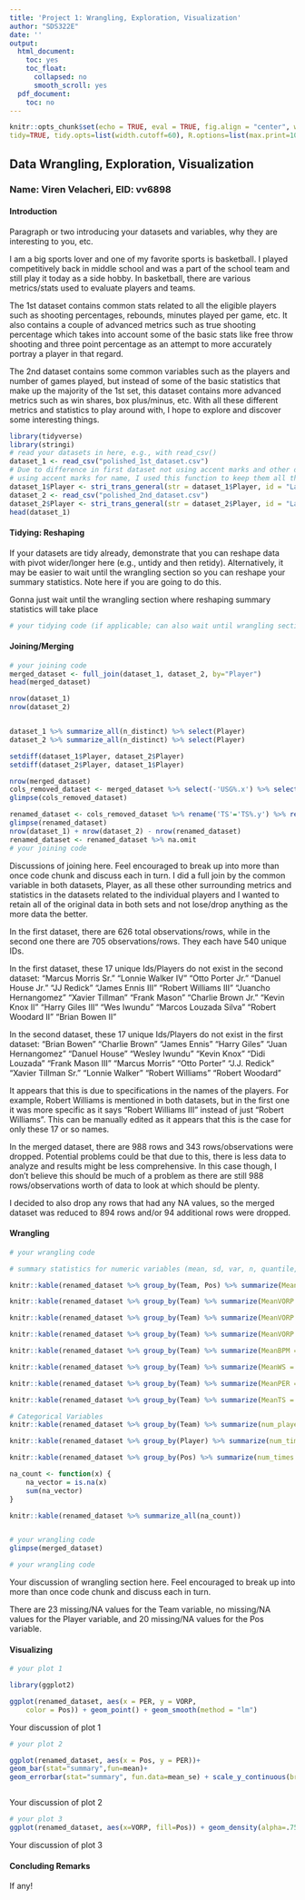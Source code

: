 ```yaml
---
title: 'Project 1: Wrangling, Exploration, Visualization'
author: "SDS322E"
date: ''
output:
  html_document:
    toc: yes
    toc_float:
      collapsed: no
      smooth_scroll: yes
  pdf_document:
    toc: no
---
```


```r
knitr::opts_chunk$set(echo = TRUE, eval = TRUE, fig.align = "center", warning = F, message = F,
tidy=TRUE, tidy.opts=list(width.cutoff=60), R.options=list(max.print=100))
```

## Data Wrangling, Exploration, Visualization

### Name: Viren Velacheri, EID: vv6898

#### Introduction 
Paragraph or two introducing your datasets and variables, why they are interesting to you, etc.

I am a big sports lover and one of my favorite sports is basketball. I played competitively back in middle school and was a part of the school team and still play it today as a side hobby. In basketball, there are various metrics/stats used to evaluate players and teams.

The 1st dataset contains common stats related to all the eligible players such as shooting percentages, rebounds, minutes played per game, etc. It also contains a couple of advanced metrics such as true shooting percentage which takes into account some of the basic stats like free throw shooting and three point percentage as an attempt to more accurately portray a player in that regard.

The 2nd dataset contains some common variables such as the players and number of games played, but instead of some of the basic statistics that make up the majority of the 1st set, this dataset contains more advanced metrics such as win shares, box plus/minus, etc. With all these different metrics and statistics to play around with, I hope to explore and discover some interesting things.


```R
library(tidyverse)
library(stringi)
# read your datasets in here, e.g., with read_csv()
dataset_1 <- read_csv("polished_1st_dataset.csv")
# Due to difference in first dataset not using accent marks and other dataset
# using accent marks for name, I used this function to keep them all the same.
dataset_1$Player <- stri_trans_general(str = dataset_1$Player, id = "Latin-ASCII")
dataset_2 <- read_csv("polished_2nd_dataset.csv")
dataset_2$Player <- stri_trans_general(str = dataset_2$Player, id = "Latin-ASCII")
head(dataset_1)
```

#### Tidying: Reshaping

If your datasets are tidy already, demonstrate that you can reshape data with pivot wider/longer here (e.g., untidy and then retidy). Alternatively, it may be easier to wait until the wrangling section so you can reshape your summary statistics. Note here if you are going to do this.

Gonna just wait until the wrangling section where reshaping summary statistics will take place

```R
# your tidying code (if applicable; can also wait until wrangling section)

```

    
#### Joining/Merging

```R
# your joining code
merged_dataset <- full_join(dataset_1, dataset_2, by="Player")
head(merged_dataset)

nrow(dataset_1)
nrow(dataset_2)


dataset_1 %>% summarize_all(n_distinct) %>% select(Player)
dataset_2 %>% summarize_all(n_distinct) %>% select(Player)

setdiff(dataset_1$Player, dataset_2$Player)
setdiff(dataset_2$Player, dataset_1$Player)

nrow(merged_dataset)
cols_removed_dataset <- merged_dataset %>% select(-'USG%.x') %>% select(-'Games Played.x') %>% select(-'TO%.x') %>% select(-'TS%.x') %>% select(-'TRB%.x') %>% select(-'AST%.x')
glimpse(cols_removed_dataset)

renamed_dataset <- cols_removed_dataset %>% rename('TS'='TS%.y') %>% rename('TRB'='TRB%.y') %>% rename('AST'='AST%.y') %>% rename('TO'='TO%.y') %>% rename('USG'='USG%.y') %>% rename('Games_Played'='Games Played.y')
glimpse(renamed_dataset)
nrow(dataset_1) + nrow(dataset_2) - nrow(renamed_dataset)
renamed_dataset <- renamed_dataset %>% na.omit
# your joining code
```

Discussions of joining here. Feel encouraged to break up into more than once code chunk and discuss each in turn.
I did a full join by the common variable in both datasets, Player, as all these other surrounding metrics and statistics in the datasets related to the individual players and I wanted to retain all of the original data in both sets and not lose/drop anything as the more data the better. 

In the first dataset, there are 626 total observations/rows, while in the second one there are 705 observations/rows. They each have 540 unique IDs.

In the first dataset, these 17 unique Ids/Players do not exist in the second dataset:
"Marcus Morris Sr."    "Lonnie Walker IV"     "Otto Porter Jr."      "Danuel House Jr." 
"JJ Redick"            "James Ennis III"      "Robert Williams III"  "Juancho Hernangomez"
"Xavier Tillman"       "Frank Mason"          "Charlie Brown Jr."    "Kevin Knox II"
"Harry Giles III"      "Wes Iwundu"           "Marcos Louzada Silva" "Robert Woodard II"
"Brian Bowen II"

In the second dataset, these 17 unique Ids/Players do not exist in the first dataset:
"Brian Bowen"        "Charlie Brown"      "James Ennis"        "Harry Giles"
"Juan Hernangomez"   "Danuel House"       "Wesley Iwundu"      "Kevin Knox"
"Didi Louzada"       "Frank Mason III"    "Marcus Morris"      "Otto Porter"
"J.J. Redick"        "Xavier Tillman Sr." "Lonnie Walker"      "Robert Williams" 
"Robert Woodard"

It appears that this is due to specifications in the names of the players. For example, Robert Williams is mentioned in both datasets, but in the first one it was more specific as it says "Robert Williams III" instead of just "Robert Williams". This can be manually edited as it appears that this is the case for only these 17 or so names.


In the merged dataset, there are 988 rows and 343 rows/observations were dropped. Potential problems could be that due to this, there is less data to analyze and results might be less comprehensive. In this case though, I don't believe this should be much of a problem as there are still 988 rows/observations worth of data to look at which should be plenty.

I decided to also drop any rows that had any NA values, so the merged dataset was reduced to 894 rows and/or 94 additional rows were dropped. 


####  Wrangling

```R
# your wrangling code

# summary statistics for numeric variables (mean, sd, var, n, quantile, min, max, n_distinct, cor, etc)

knitr::kable(renamed_dataset %>% group_by(Team, Pos) %>% summarize(MeanVORP = mean(VORP, na.rm=TRUE), SdVORP= sd(VORP, na.rm=TRUE), VarVORP= var(VORP, na.rm=TRUE), num_players=n(), MinVORP = min(VORP, na.rm=TRUE), distinctVORP = n_distinct(VORP, na.rm= TRUE)) %>% na.omit %>% arrange(desc(MeanVORP))) 

knitr::kable(renamed_dataset %>% group_by(Team) %>% summarize(MeanVORP = mean(VORP, na.rm=TRUE), SdVORP= sd(VORP, na.rm=TRUE), VarVORP= var(VORP, na.rm=TRUE), num_players=n(), MinVORP = min(VORP, na.rm=TRUE), distinctVORP = n_distinct(VORP, na.rm= TRUE)) %>% na.omit) 

knitr::kable(renamed_dataset %>% group_by(Team) %>% summarize(MeanVORP = mean(VORP, na.rm=TRUE), SdVORP= sd(VORP, na.rm=TRUE), VarVORP= var(VORP, na.rm=TRUE), num_players=n(), MinVORP = min(VORP, na.rm=TRUE), distinctVORP = n_distinct(VORP, na.rm= TRUE)) %>% na.omit) 

knitr::kable(renamed_dataset %>% group_by(Team) %>% summarize(MeanVORP = mean(VORP, na.rm=TRUE), SdVORP= sd(VORP, na.rm=TRUE), VarVORP= var(VORP, na.rm=TRUE), num_players=n(), MinVORP = min(VORP, na.rm=TRUE), distinctVORP = n_distinct(VORP, na.rm= TRUE))) 

knitr::kable(renamed_dataset %>% group_by(Team) %>% summarize(MeanBPM = mean(BPM, na.rm=TRUE), SdBPM= sd(BPM, na.rm=TRUE), VarBPM= var(BPM, na.rm=TRUE), num_players=n(), MinBPM = min(BPM, na.rm=TRUE), distinctBPM = n_distinct(BPM, na.rm= TRUE))) 

knitr::kable(renamed_dataset %>% group_by(Team) %>% summarize(MeanWS = mean(WS, na.rm=TRUE), SdWS= sd(WS, na.rm=TRUE), VarWS= var(WS, na.rm=TRUE), num_players=n(), MinWS = min(WS, na.rm=TRUE), distinctWS = n_distinct(WS, na.rm= TRUE))) 

knitr::kable(renamed_dataset %>% group_by(Team) %>% summarize(MeanPER = mean(PER, na.rm=TRUE), SdPER= sd(PER, na.rm=TRUE), VarPER= var(PER, na.rm=TRUE), num_players=n(), MinPER = min(PER, na.rm=TRUE), distinctPER = n_distinct(PER, na.rm= TRUE))) 

knitr::kable(renamed_dataset %>% group_by(Team) %>% summarize(MeanTS = mean(TS, na.rm=TRUE), SdTS= sd(TS, na.rm=TRUE), VarTS= var(TS, na.rm=TRUE), num_players=n(), MinTS = min(TS, na.rm=TRUE), distinctTS = n_distinct(TS, na.rm= TRUE)))

# Categorical Variables
knitr::kable(renamed_dataset %>% group_by(Team) %>% summarize(num_players = n()))

knitr::kable(renamed_dataset %>% group_by(Player) %>% summarize(num_times = n()))

knitr::kable(renamed_dataset %>% group_by(Pos) %>% summarize(num_times = n()))

na_count <- function(x) {
    na_vector = is.na(x)
    sum(na_vector)
}

knitr::kable(renamed_dataset %>% summarize_all(na_count))


# your wrangling code
glimpse(merged_dataset)

# your wrangling code
```

Your discussion of wrangling section here. Feel encouraged to break up into more than once code chunk and discuss each in turn.

There are 23 missing/NA values for the Team variable, no missing/NA values for the Player variable, and 20 missing/NA values for the Pos variable.


#### Visualizing

```R
# your plot 1

library(ggplot2)

ggplot(renamed_dataset, aes(x = PER, y = VORP, 
    color = Pos)) + geom_point() + geom_smooth(method = "lm")
```

Your discussion of plot 1

```R
# your plot 2

ggplot(renamed_dataset, aes(x = Pos, y = PER))+
geom_bar(stat="summary",fun=mean)+
geom_errorbar(stat="summary", fun.data=mean_se) + scale_y_continuous(breaks=seq(0,25,2.5))



```

Your discussion of plot 2

```R
# your plot 3
ggplot(renamed_dataset, aes(x=VORP, fill=Pos)) + geom_density(alpha=.75) + scale_x_continuous()

```

Your discussion of plot 3

#### Concluding Remarks

If any!

